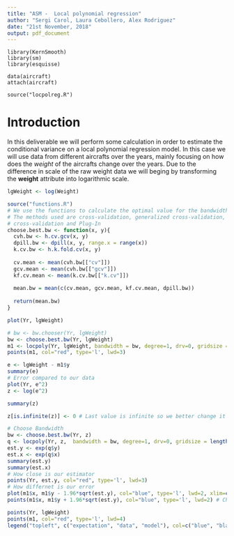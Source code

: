 ```yaml
---
title: "ASM -  Local polynomial regression"
author: "Sergi Carol, Laura Cebollero, Alex Rodriguez"
date: "21st November, 2018"
output: pdf_document
---
```


```rsetup
library(KernSmooth)
library(sm)
library(esquisse)

data(aircraft)
attach(aircraft)

source("locpolreg.R")

```

# Introduction
In this deliverable we will perform some calculation in order to estimate the conditional variance on a local polynomial regression model. In this case we will use data from different aircrafts over the years, mainly focusing on how does the _weight_ of the aircrafts change over the years. Due to the difference in scale of the raw weight data we will beging by transforming the __weight__ attribute into logarithmic scale.

```r
lgWeight <- log(Weight)
```


```r
source("functions.R")
# We use the functions to calculate the optimal value for the bandwidth. 
# The methods used are cross-validation, generalized cross-validation, 10-fold
# cross-validation and Plug-In
choose.best.bw <- function(x, y){
  cvh.bw <- h.cv.gcv(x, y)
  dpill.bw <- dpill(x, y, range.x = range(x))
  k.cv.bw <- h.k.fold.cv(x, y)
  
  cv.mean <- mean(cvh.bw[["cv"]])
  gcv.mean <- mean(cvh.bw[["gcv"]])
  kf.cv.mean <- mean(k.cv.bw[["k.cv"]])
  
  mean.bw = mean(c(cv.mean, gcv.mean, kf.cv.mean, dpill.bw))
  
  return(mean.bw)
}
```

```r
plot(Yr, lgWeight)

# bw <- bw.chooser(Yr, lgWeight)
bw <- choose.best.bw(Yr, lgWeight)
m1 <- locpoly(Yr, lgWeight, bandwidth = bw, degree=1, drv=0, gridsize = length(Yr))
points(m1, col="red", type='l', lwd=3)

e <- lgWeight - m1$y
summary(e)
# Error compared to our data
plot(Yr, e^2)
z <- log(e^2)

summary(z)

z[is.infinite(z)] <- 0 # Last value is infinite so we better change it to 0

# Choose Bandwidth
bw <- choose.best.bw(Yr, z)
q <- locpoly(Yr, z,  bandwidth = bw, degree=1, drv=0, gridsize = length(Yr)) 
est.y <- exp(q$y)
est.x <- exp(q$x)
summary(est.y)
summary(est.x)
# How close is our estimator
points(Yr, est.y, col="red", type='l', lwd=3)
# How differnet is our error
plot(m1$x, m1$y - 1.96*sqrt(est.y), col="blue", type='l', lwd=2, xlim=c(15,90), ylim=c(6,12)) # Check this bc wtf is this plot maybe I understood it wrong
points(m1$x, m1$y + 1.96*sqrt(est.y), col="blue", type='l', lwd=2) # Check this bc wtf is this plot maybe I understood it wrong

points(Yr, lgWeight)
points(m1, col="red", type='l', lwd=4)
legend("topleft", c("expectation", "data", "model"), col=c("blue", "black", "red"), pch=15)

```


